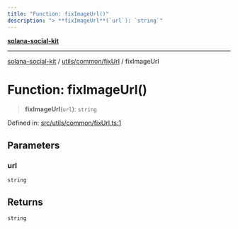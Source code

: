 ```yaml
---
title: "Function: fixImageUrl()"
description: "> **fixImageUrl**(`url`): `string`"
---
```


[**solana-social-kit**](../../../../README.mdx)

***

[solana-social-kit](../../../../README.mdx) / [utils/common/fixUrl](../README.mdx) / fixImageUrl

# Function: fixImageUrl()

> **fixImageUrl**(`url`): `string`

Defined in: [src/utils/common/fixUrl.ts:1](https://github.com/SendArcade/solana-social-starter/blob/bd4b3556b8f469c27ebb06f4df65b3a36b43ba3b/src/utils/common/fixUrl.ts#L1)

## Parameters

### url

`string`

## Returns

`string`
